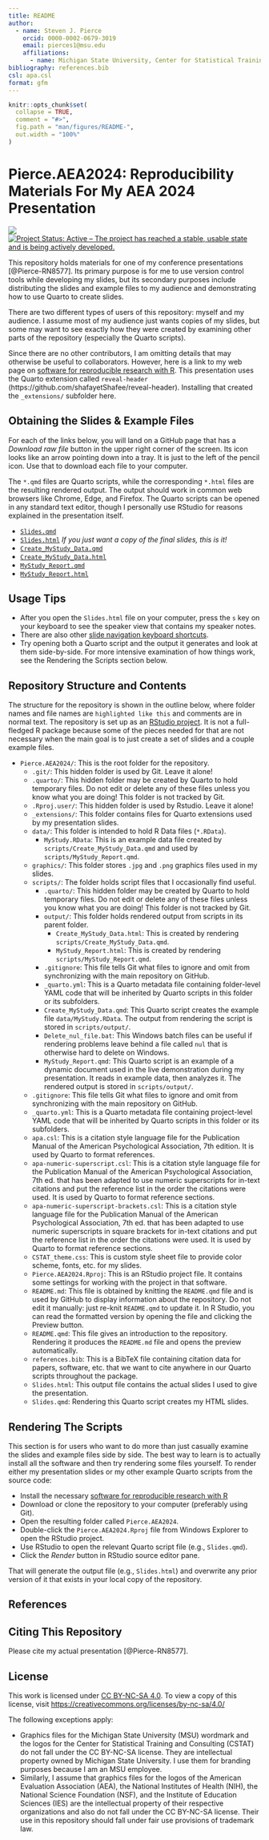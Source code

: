 ```yaml
---
title: README
author: 
  - name: Steven J. Pierce
    orcid: 0000-0002-0679-3019
    email: pierces1@msu.edu
    affiliations: 
      - name: Michigan State University, Center for Statistical Training and Consulting
bibliography: references.bib
csl: apa.csl
format: gfm
---
```


<!-- README.md is generated from README.Rmd. Please edit that file -->

```r
knitr::opts_chunk$set(
  collapse = TRUE,
  comment = "#>",
  fig.path = "man/figures/README-",
  out.width = "100%"
)
```

# Pierce.AEA2024: Reproducibility Materials For My AEA 2024 Presentation

<!-- badges: start -->
[![](https://img.shields.io/badge/lifecycle-stable-brightgreen.svg)](https://lifecycle.r-lib.org/articles/stages.html#stable)
[![Project Status: Active – The project has reached a stable, usable state and is being actively developed.](https://www.repostatus.org/badges/latest/active.svg)](https://www.repostatus.org/#active)
<!-- badges: end -->

This repository holds materials for one of my conference presentations 
[@Pierce-RN8577]. Its primary purpose is for me to use version control tools 
while developing my slides, but its secondary purposes include distributing the 
slides and example files to my audience and demonstrating how to use Quarto to 
create slides. 

There are two different types of users of this repository: myself and my
audience. I assume most of my audience just wants copies of my slides, but some
may want to see exactly how they were created by examining other parts of the
repository (especially the Quarto scripts).

Since there are no other contributors, I am omitting details that may
otherwise be useful to collaborators. However, here is a link to my web page on
[software for reproducible research with R](https://sjpierce.github.io/rr_software.html). 
This presentation uses the Quarto extension called `reveal-header` 
(https://github.com/shafayetShafee/reveal-header). Installing that created the 
`_extensions/` subfolder here.  

## Obtaining the Slides & Example Files
For each of the links below, you will land on a GitHub page that has a 
*Download raw file* button in the upper right corner of the screen. Its icon
looks like an arrow pointing down into a tray. It is just to the left of the
pencil icon. Use that to download each file to your computer.

The `*.qmd` files are Quarto scripts, while the corresponding `*.html` files are 
the resulting rendered output. The output should work in common web browsers 
like Chrome, Edge, and Firefox. The Quarto scripts can be opened in any standard 
text editor, though I personally use RStudio for reasons explained in the 
presentation itself. 

* [`Slides.qmd`](https://github.com/sjpierce/Pierce.AEA2024/blob/main/Slides.qmd)
* [`Slides.html`](https://github.com/sjpierce/Pierce.AEA2024/blob/main/Slides.html) 
  *If you just want a copy of the final slides, this is it!*
* [`Create_MyStudy_Data.qmd`](https://github.com/sjpierce/Pierce.AEA2024/blob/main/scripts/Create_MyStudy_Data.qmd) 
* [`Create_MyStudy_Data.html`](https://github.com/sjpierce/Pierce.AEA2024/blob/main/scripts/output/Create_MyStudy_Data.html)
* [`MyStudy_Report.qmd`](https://github.com/sjpierce/Pierce.AEA2024/blob/main/scripts/MyStudy_Report.qmd)  
* [`MyStudy_Report.html`](https://github.com/sjpierce/Pierce.AEA2024/blob/main/scripts/output/MyStudy_Report.html) 

## Usage Tips

* After you open the `Slides.html` file on your computer, press the `s` key on 
  your keyboard to see the speaker view that contains my speaker notes. 
* There are also other 
  [slide navigation keyboard shortcuts](https://quarto.org/docs/presentations/revealjs/presenting.html). 
* Try opening both a Quarto script and the output it generates and look at them 
  side-by-side. For more intensive examination of how things work, see the 
  Rendering the Scripts section below. 

## Repository Structure and Contents
The structure for the repository is shown in the outline below, where folder names 
and file names are `highlighted like this` and comments are in normal text.
The repository is set up as an 
[RStudio project](https://support.rstudio.com/hc/en-us/articles/200526207-Using-RStudio-Projects). 
It is not a full-fledged R package because some of the pieces needed for that 
are not necessary when the main goal is to just create a set of slides and a 
couple example files. 

* `Pierce.AEA2024/`: This is the root folder for the repository.
    * `.git/`: This hidden folder is used by Git. Leave it alone!
    * `.quarto/`: This hidden folder may be created by Quarto to hold temporary 
      files. Do not edit or delete any of these files unless you know what you 
      are doing! This folder is not tracked by Git.
    * `.Rproj.user/`: This hidden folder is used by Rstudio. Leave it alone!
    * `_extensions/`: This folder contains files for Quarto extensions used by 
      my presentation slides. 
    * `data/`: This folder is intended to hold R Data files (`*.RData`). 
        * `MyStudy.RData`: This is an example data file created by 
          `scripts/Create_MyStudy_Data.qmd` and used by 
          `scripts/MyStudy_Report.qmd`. 
    * `graphics/`: This folder stores `.jpg` and `.png` graphics files used in 
      my slides. 
    * `scripts/`: The folder holds script files that I occasionally find useful. 
        * `.quarto/`: This hidden folder may be created by Quarto to hold 
          temporary files. Do not edit or delete any of these files unless you 
          know what you are doing! This folder is not tracked by Git.
        * `output/`: This folder holds rendered output from scripts in its 
          parent folder. 
            * `Create_MyStudy_Data.html`: This is created by rendering 
              `scripts/Create_MyStudy_Data.qmd`. 
            * `MyStudy_Report.html`: This is created by rendering 
              `scripts/MyStudy_Report.qmd`.
        * `.gitignore`: This file tells Git what files to ignore and omit from 
          synchronizing with the main repository on GitHub.
        * `_quarto.yml`: This is a Quarto metadata file containing folder-level 
          YAML code that will be inherited by Quarto scripts in this folder or 
          its subfolders. 
        * `Create_MyStudy_Data.qmd`: This Quarto script creates the example file 
          `data/MyStudy.RData`. The output from rendering the script is stored 
          in `scripts/output/`. 
        * `Delete_nul_file.bat`: This Windows batch files can be useful if 
          rendering problems leave behind a file called `nul` that is otherwise 
          hard to delete on Windows.
        * `MyStudy_Report.qmd`: This Quarto script is an example of a dynamic
          document used in the live demonstration during my presentation. It 
          reads in example data, then analyzes it. The rendered output is 
          stored in `scripts/output/`. 
    * `.gitignore`: This file tells Git what files to ignore and omit from 
      synchronizing with the main repository on GitHub.
    * `_quarto.yml`: This is a Quarto metadata file containing project-level 
      YAML code that will be inherited by Quarto scripts in this folder or its 
      subfolders.  
    * `apa.csl`: This is a citation style language file for the Publication 
      Manual of the American Psychological Association, 7th edition. It is used
      by Quarto to format references.
    * `apa-numeric-superscript.csl`: This is a citation style language file 
      for the Publication Manual of the American Psychological Association, 
      7th ed. that has been adapted to use numeric superscripts for in-text 
      citations and put the reference list in the order the citations were 
      used. It is used by Quarto to format reference sections. 
    * `apa-numeric-superscript-brackets.csl`: This is a citation style 
      language file for the Publication Manual of the American Psychological 
      Association, 7th ed. that has been adapted to use numeric superscripts
      in square brackets for in-text citations and put the reference list in 
      the order the citations were used. It is used by Quarto to format 
      reference sections. 
    * `CSTAT_theme.css`: This is custom style sheet file to provide color
      scheme, fonts, etc. for my slides. 
    * `Pierce.AEA2024.Rproj`: This is an RStudio project file. It contains some 
      settings for working with the project in that software. 
    * `README.md`: This file is obtained by knitting the `README.qmd` file and 
      is used by GitHub to display information about the repository. Do not edit 
      it manually: just re-knit `README.qmd` to update it. In R Studio, you can 
      read the formatted version by opening the file and clicking the Preview 
      button.
    * `README.qmd`: This file gives an introduction to the repository. Rendering
      it produces the `README.md` file and opens the preview automatically. 
    * `references.bib`: This is a BibTeX file containing citation data for 
      papers, software, etc. that we want to cite anywhere in our Quarto 
      scripts throughout the package. 
    * `Slides.html`: This output file contains the actual slides I used to give 
      the presentation. 
    * `Slides.qmd`: Rendering this Quarto script creates my HTML slides. 

## Rendering The Scripts
This section is for users who want to do more than just casually examine the 
slides and example files side by side. The best way to learn is to actually 
install all the software and then try rendering some files yourself. To render 
either my presentation slides or my other example Quarto scripts from the source 
code:

* Install the necessary 
  [software for reproducible research with R](https://sjpierce.github.io/rr_software.html) 
* Download or clone the repository to your computer (preferably using Git). 
* Open the resulting folder called `Pierce.AEA2024`. 
* Double-click the `Pierce.AEA2024.Rproj` file from Windows Explorer to open the 
  RStudio project. 
* Use RStudio to open the relevant Quarto script file (e.g., `Slides.qmd`).
* Click the *Render* button in RStudio source editor pane. 

That will generate the output file (e.g., `Slides.html`) and overwrite any prior 
version of it that exists in your local copy of the repository. 

## References
::: {#refs}
:::

## Citing This Repository
Please cite my actual presentation [@Pierce-RN8577]. 

## License
This work is licensed under [CC BY-NC-SA 4.0](https://creativecommons.org/licenses/by-nc-sa/4.0/?ref=chooser-v1). 
To view a copy of this license, visit 
[https://creativecommons.org/licenses/by-nc-sa/4.0/](https://creativecommons.org/licenses/by-nc-sa/4.0/)

The following exceptions apply: 

* Graphics files for the Michigan State University (MSU) wordmark and the logos 
  for the Center for Statistical Training and Consulting (CSTAT) do not fall 
  under the CC BY-NC-SA license. They are intellectual property owned by 
  Michigan State University. I use them for branding purposes because I am an 
  MSU employee. 
* Similarly, I assume that graphics files for the logos of the American 
  Evaluation Association (AEA), the National Institutes of Health (NIH), the 
  National Science Foundation (NSF), and the Institute of Education Sciences 
  (IES) are the intellectual property of their respective organizations and also 
  do not fall under the CC BY-NC-SA license. Their use in this repository should 
  fall under fair use provisions of trademark law.
